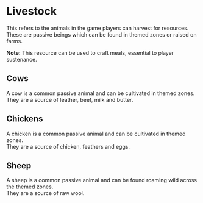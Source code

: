 # Livestock

This refers to the animals in the game players can harvest for resources. These are passive beings which can be found in themed zones or raised on farms. 

<div className="note-box success">
  <strong>Note:</strong> This resource can be used to craft meals, essential to player sustenance.
</div>

## Cows

A cow is a common passive animal and can be cultivated in themed zones.  
They are a source of leather, beef, milk and butter.  

## Chickens

A chicken is a common passive animal and can be cultivated in themed zones.  
They are a source of chicken, feathers and eggs. 

## Sheep

A sheep is a common passive animal and can be found roaming wild across the themed zones.  
They are a source of raw wool.  
